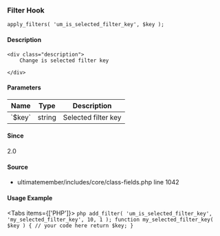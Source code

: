
### Filter Hook    
    
```
apply_filters( 'um_is_selected_filter_key', $key );
```

#### Description
    <div class="description">
        Change is selected filter key
 
    </div>

#### Parameters
            
<table className="table-auto mt-2 border dark:border-gray-500 p-5 text-sm text-left">
<thead>
<tr>
<th  className="px-3">Name</th>
<th  className="px-3">Type</th>
<th  className="px-3">Description</th>
</tr>
</thead>
<tbody>
               <tr >
               <td className="px-3 py-2">`$key`</td>
               <td className="px-3 py-2">string</td>
               <td className="px-3 py-2 text-sm">Selected filter key</td>
               </tr>
</tbody>
</table>

#### Since
<div class="description">
2.0
</div>

#### Source
  - <Link href="/developer/files/includes-core-class-fields#source-view.1042">ultimatemember/includes/core/class-fields.php</Link> <Link href="/developer/files/includes-core-class-fields#source-view.1042">line 1042</Link>



#### Usage Example

<Tabs items={['PHP']}>
    <Tab>
    ```php
    add_filter( 'um_is_selected_filter_key', 'my_selected_filter_key', 10, 1 );
 function my_selected_filter_key( $key ) {
     // your code here
     return $key;
 }
    ```
    </Tab>
</Tabs>